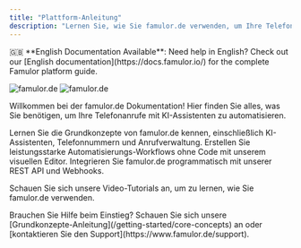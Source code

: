 ```yaml
---
title: "Plattform-Anleitung"
description: "Lernen Sie, wie Sie famulor.de verwenden, um Ihre Telefonanrufe mit KI zu automatisieren"
---
```


<Tip>
  🇬🇧 **English Documentation Available**: Need help in English? Check out our [English documentation](https://docs.famulor.io/) for the complete Famulor platform guide.
</Tip>

<img
  className="block dark:hidden"
  src="/famulor-platform-voice-ai.webp"
  alt="famulor.de"
/>
<img
  className="hidden dark:block"
  src="/famulor-platform-voice-ai.webp"
  alt="famulor.de"
/>

Willkommen bei der famulor.de Dokumentation! Hier finden Sie alles, was Sie benötigen,
um Ihre Telefonanrufe mit KI-Assistenten zu automatisieren.

<CardGroup cols={2}>
  <Card
    title="Plattform-Anleitung"
    icon="book"
    href="/platform-guide/overview"
    color="#06df4b">
    Lernen Sie die Grundkonzepte von famulor.de kennen, einschließlich KI-Assistenten, 
    Telefonnummern und Anrufverwaltung.
  </Card>
  <Card
    title="No-Code Automatisierung"
    icon="wand-magic-sparkles"
    href="/automation-platform/introduction"
    color="pink">
    Erstellen Sie leistungsstarke Automatisierungs-Workflows ohne Code mit unserem 
    visuellen Editor.
  </Card>
  <Card
    title="API Referenz"
    icon="code"
    href="/api-reference/introduction"
    color="blue">
    Integrieren Sie famulor.de programmatisch mit unserer REST API und Webhooks.
  </Card>
  
  <Card
    title="Video-Tutorials"
    icon="video"
    href="/automation-platform/tutorials/"
    color="red">
    Schauen Sie sich unsere Video-Tutorials an, um zu lernen, wie Sie famulor.de verwenden.
  </Card>
</CardGroup>

<Note>
  Brauchen Sie Hilfe beim Einstieg? Schauen Sie sich unsere [Grundkonzepte-Anleitung](/getting-started/core-concepts) 
  an oder [kontaktieren Sie den Support](https://www.famulor.de/support).
</Note> 